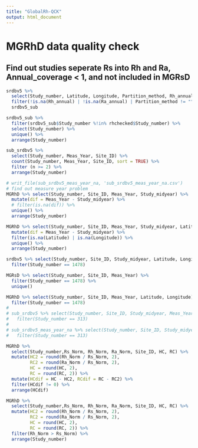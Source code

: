 ```yaml
---
title: "GlobalRh-QCK"
output: html_document
---
```


# MGRhD data quality check
## Find out studies seperate Rs into Rh and Ra, Annual_coverage < 1, and not included in MGRsD
```r
srdbv5 %>% 
  select(Study_number, Latitude, Longitude, Partition_method, Rh_annual, Ra_annual) %>% 
  filter(!is.na(Rh_annual) | !is.na(Ra_annual) | Partition_method != "") ->
  srdbv5_sub

srdbv5_sub %>% 
  filter(srdbv5_sub$Study_number %!in% rhchecked$Study_number) %>% 
  select(Study_number) %>% 
  unique() %>% 
  arrange(Study_number)
```



```r
sub_srdbv5 %>% 
  select(Study_number, Meas_Year, Site_ID) %>% 
  count(Study_number, Meas_Year, Site_ID, sort = TRUE) %>% 
  filter (n >= 2) %>% 
  arrange(Study_number)
```


```r
# writ_file(sub_srdbv5_meas_year_na, 'sub_srdbv5_meas_year_na.csv')
# find out measure year problem
MGRhD %>% select(Study_number, Site_ID, Meas_Year, Study_midyear) %>% 
  mutate(dif = Meas_Year - Study_midyear) %>% 
  # filter(is.na(dif)) %>% 
  unique() %>% 
  arrange(Study_number)

MGRhD %>% select(Study_number, Site_ID, Meas_Year, Study_midyear, Latitude, Longitude) %>% 
  mutate(dif = Meas_Year - Study_midyear) %>% 
  filter(is.na(Latitude) | is.na(Longitude)) %>%
  unique() %>% 
  arrange(Study_number)

```


```r
srdbv5 %>% select(Study_number, Site_ID, Study_midyear, Latitude, Longitude) %>% 
  filter(Study_number == 1478)

MGRsD %>% select(Study_number, Site_ID, Meas_Year) %>% 
  filter(Study_number == 1478) %>% 
  unique()

MGRhD %>% select(Study_number, Site_ID, Meas_Year, Latitude, Longitude) %>%
  filter(Study_number == 1478)
# 
# sub_srdbv5 %>% select(Study_number, Site_ID, Study_midyear, Meas_Year, Latitude, Longitude) %>% 
#   filter(Study_number == 313)
# 
# sub_srdbv5_meas_year_na %>% select(Study_number, Site_ID, Study_midyear, Meas_Year, Latitude, Longitude) %>% 
#   filter(Study_number == 313)
```

```r
MGRhD %>% 
  select(Study_number,Rs_Norm, Rh_Norm, Ra_Norm, Site_ID, HC, RC) %>% 
  mutate(HC2 = round(Rh_Norm / Rs_Norm, 2),
         RC2 = round(Ra_Norm / Rs_Norm, 2),
         HC = round(HC, 2),
         RC = round(RC, 2)) %>% 
  mutate(HCdif = HC - HC2, RCdif = RC - RC2) %>% 
  filter(HCdif != 0) %>% 
  arrange(HCdif)
```


```r
MGRhD %>% 
  select(Study_number,Rs_Norm, Rh_Norm, Ra_Norm, Site_ID, HC, RC) %>% 
  mutate(HC2 = round(Rh_Norm / Rs_Norm, 2),
         RC2 = round(Ra_Norm / Rs_Norm, 2),
         HC = round(HC, 2),
         RC = round(RC, 2)) %>% 
  filter(Rh_Norm > Rs_Norm) %>% 
  arrange(Study_number)
  
```


